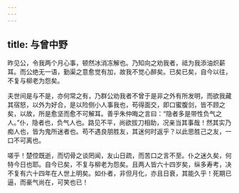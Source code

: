 ```yaml
---
---
---
```

title: 与曾中野
---

昨见公，令我两个月心事，顿然冰消冻解也。乃知向之劝我者，祗为我添油炽薪耳。而公绝无一语，勤渠之意愈觉有加，故我不觉心醉矣。已矣已矣，自今以往，不复与柳老为怨矣。

夫世间是与不是，亦何常之有，乃群公劝我者不曾于是非之外有所发明，而欲我藏其宿怒，以外为好合，是以险侧小人事我也，苟得面交，即口蜜腹剑，皆不顾之矣，以故，所是愈坚而愈不可解耳。善乎朱仲晦之言曰：“隐者多是带性负气之人。”仆，隐者也，负气人也。路见不平，尚欲拔刀相助，况亲当其事哉！然其实乃痴人也，皆为鬼所迷者也。苟不遇良朋胜友，其迷何时返乎？以此思胜己之友，一口不可离也。

嗟乎！楚倥既逝，而切骨之谈罔闻，友山日疏，而苦口之言不至。仆之迷久矣，何特今日也耶。自今已矣，不复与柳老为怨矣。且两人皆六十四岁矣，纵多寿考，决不复有六十四年在人世上明矣。如仆者，非但月化，亦且日衰，其能久乎！死期已逼，而豪气尚在，可笑也已！